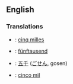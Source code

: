 ==English==
===Translations===
* {{fr}}: [[cinq milles]]
* {{de}}: [[fünftausend]]
* {{ja}}: [[五千]] ([[ごせん]], gosen)
* {{es}}: [[cinco mil]]